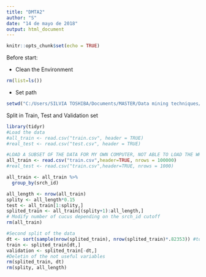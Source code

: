 ---
title: "DMTA2"
author: "S"
date: "14 de mayo de 2018"
output: html_document
---

```{r setup, include=FALSE}
knitr::opts_chunk$set(echo = TRUE)
```

Before start:

* Clean the Environment
```{r}
rm(list=ls())
```

* Set path
```{r}
setwd("C:/Users/SILVIA TOSHIBA/Documents/MASTER/Data mining techniques/Assignment 2/Data")
```


Split in Train, Test and Validation set
```{r}
library(tidyr)
#Load the data
#all_train <- read.csv("train.csv", header = TRUE)
#real_test <- read.csv("test.csv", header = TRUE)

#LOAD A SUBSET OF THE DATA FOR MY OWN COMPUTER, NOT ABLE TO LOAD THE WHOLE DATA
all_train <- read.csv("train.csv",header=TRUE, nrows = 100000)
#real_test <- read.csv("train.csv",header=TRUE, nrows = 1000)

all_train <- all_train %>%
  group_by(srch_id)

all_length <- nrow(all_train)
splity <- all_length*0.15
test <- all_train[1:splity,]
splited_train <- all_train[(splity+1):all_length,]
# Modify number of cucus depending on the srch_id cutoff
rm(all_train)

#Second split of the data
dt <- sort(sample(nrow(splited_train), nrow(splited_train)*.82353)) #to have 15% of the real_train.
train <- splited_train[dt,]
validation <- splited_train[-dt,]
#Deletin of the not useful variables
rm(splited_train, dt)
rm(splity, all_length)
```


